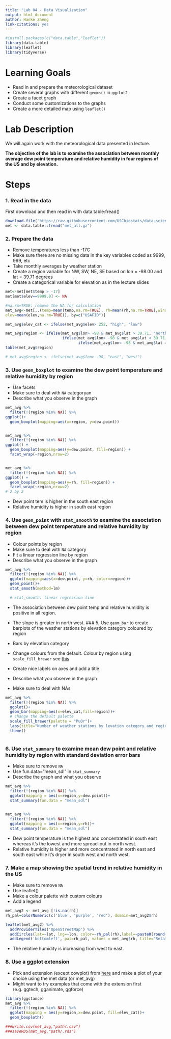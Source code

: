 ```yaml
---
title: "Lab 04 - Data Visualization"
output: html_document
author: Hanke Zheng
link-citations: yes
---
```




```r
#install.packages(c("data.table","leaflet"))
library(data.table)
library(leaflet)
library(tidyverse)
```

# Learning Goals

- Read in and prepare the meteorological dataset
- Create several graphs with different `geoms()` in `ggplot2`
- Create a facet graph
- Conduct some customizations to the graphs
- Create a more detailed map using `leaflet()`


# Lab Description

We will again work with the meteorological data presented in lecture.

**The objective of the lab is to examine the association between monthly average dew point temperature and relative humidity in four regions of the US and by elevation.**

# Steps

### 1. Read in the data

First download and then read in with data.table:fread()

```r
download.file("https://raw.githubusercontent.com/USCbiostats/data-science-data/master/02_met/met_all.gz", "met_all.gz", method="libcurl", timeout = 60)
met <- data.table::fread("met_all.gz")
```

### 2. Prepare the data

- Remove temperatures less than -17C
- Make sure there are no missing data in the key variables coded as 9999, 999, etc
- Take monthly averages by weather station
- Create a region variable for NW, SW, NE, SE based on lon = -98.00 and lat = 39.71 degrees
- Create a categorical variable for elevation as in the lecture slides

```r

met<-met[met$temp > -17]
met[met$elev==9999.0] <- NA

#na.rm=TRUE: remove the NA for calculation 
met_avg<-met[,.(temp=mean(temp,na.rm=TRUE), rh=mean(rh,na.rm=TRUE),wind.sp=mean(wind.sp,na.rm=TRUE), dew.point=mean(dew.point, na.rm=TRUE), vis.dist=mean(vis.dist,na.rm=TRUE), lat=mean(lat), lon=mean(lon),
elev=mean(elev,na.rm=TRUE)), by=c("USAFID")]

met_avg$elev_cat <- ifelse(met_avg$elev> 252, "high", "low")

met_avg$region <- ifelse(met_avg$lon> -98 & met_avg$lat > 39.71, "north east", 
                         ifelse(met_avg$lon> -98 & met_avg$lat < 39.71, "south east",
                                ifelse(met_avg$lon< -98 & met_avg$lat > 39.71, "north west", "south west")))
table(met_avg$region)

# met_avg$region <- ifelse(met_avg$lon> -98, "east", "west")


```

### 3. Use `geom_boxplot` to examine the dew point temperature and relative humidity by region

- Use facets
- Make sure to deal with `NA` categoryan
- Describe what you observe in the graph
```r
met_avg %>%
  filter(!(region %in% NA)) %>%
ggplot()+
  geom_boxplot(mapping=aes(x=region, y=dew.point))


met_avg %>%
  filter(!(region %in% NA)) %>%
ggplot() +
  geom_boxplot(mapping=aes(y=dew.point, fill=region)) + 
  facet_wrap(~region,nrow=2)


met_avg %>%
  filter(!(region %in% NA)) %>%
ggplot() +
  geom_boxplot(mapping=aes(y=rh, fill=region)) + 
  facet_wrap(~region,nrow=2)
# 2 by 2
```
- Dew point tem is higher in the south east region
- Relative humidity is higher in south east region

### 4. Use `geom_point` with `stat_smooth` to examine the association between dew point temperature and relative humidity by region

- Colour points by region
- Make sure to deal with `NA` category
- Fit a linear regression line by region
- Describe what you observe in the graph

```r
met_avg %>%
  filter(!(region %in% NA)) %>%
  ggplot(mapping=aes(x=dew.point, y=rh, color=region))+
  geom_point()+
  stat_smooth(method=lm)

  # stat_smooth: linear regression line
```
- The association between dew point temp and relative humidity is positive in all region.
- The slope is greater in north west. 
### 5. Use `geom_bar` to create barplots of the weather stations by elevation category coloured by region

- Bars by elevation category
- Change colours from the default. Colour by region using `scale_fill_brewer` see [this](http://rstudio-pubs-static.s3.amazonaws.com/5312_98fc1aba2d5740dd849a5ab797cc2c8d.html)
- Create nice labels on axes and add a title
- Describe what you observe in the graph
- Make sure to deal with NAs
```r
met_avg %>%
  filter(!(region %in% NA)) %>%
  ggplot()+
  geom_bar(mapping=aes(x=elev_cat,fill=region))+
  # change the default palette
  scale_fill_brewer(palette = "PuOr")+
  labs(title="Number of weather stations by levation category and region", x="Elevation Category", y="Count")
  theme()
  
```

### 6. Use `stat_summary` to examine mean dew point and relative humidity by region with standard deviation error bars

- Make sure to remove `NA`
- Use fun.data="mean_sdl" in `stat_summary`
- Describe the graph and what you observe

```r
met_avg %>%
  filter(!(region %in% NA)) %>%
  ggplot(mapping = aes(x=region,y=dew.point))+
  stat_summary(fun.data = "mean_sdl")
  

met_avg %>%
  filter(!(region %in% NA)) %>%
  ggplot(mapping = aes(x=region,y=rh))+
  stat_summary(fun.data = "mean_sdl")
```


- Dew point temperature is the highest and concentrated in south east whereas it's the lowest and more spread-out in north west.
- Relative humidity is higher and more concentrated in north east and south east while it's dryer in south west and north west.


### 7. Make a map showing the spatial trend in relative humidity in the US

- Make sure to remove `NA`
- Use leaflet()
- Make a colour palette with custom colours
- Add a legend

```r
met_avg2 <- met_avg [!is.na(rh)]
rh_pal=colorNumeric(c('blue', 'purple', 'red'), domain=met_avg2$rh)

leaflet(met_avg2) %>%
  addProviderTiles('OpenStreetMap') %>%
  addCircles(lat=~lat, lng=~lon, color=~rh_pal(rh),label=~paste0(round(rh,2),'rh'), opacity = 1,fillOpacity = 1, radius=500) %>%
  addLegend('bottomleft', pal=rh_pal, values = met_avg$rh, title="Relative Humidity", opacity = 1)


```

- The relative humidity is increasing from west to east. 

### 8. Use a ggplot extension

- Pick and extension (except cowplot) from [here](https://exts.ggplot2.tidyverse.org/gallery/) and make a plot of your choice using the met data (or met_avg)
- Might want to try examples that come with the extension first (e.g. ggtech, gganimate, ggforce)

```r
library(ggstance)
met_avg %>%
  filter(!(region %in% NA)) %>%
  ggplot(mapping = aes(y=region,x=dew.point, fill=elev_cat))+
  geom_boxploth()

###write.csv(met_avg,"path/.csv")
###saveRDS(met_avg,"path/.rds")
```

